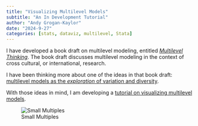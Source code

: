 ```yaml
---
title: "Visualizing Multilevel Models"
subtitle: "An In Development Tutorial"
author: "Andy Grogan-Kaylor"
date: "2024-9-27"
categories: [stats, dataviz, multilevel, Stata]
---
```


I have developed a book draft on multilevel modeling, entitled [*Multilevel Thinking*](https://agrogan1.github.io/multilevel-thinking/). The book draft discusses multilevel modeling in the context of cross cultural, or international, research. 

I have been thinking more about one of the ideas in that book draft: [multilevel models as the *exploration* of variation and diversity](https://agrogan1.github.io/multilevel-thinking/conceptual-framework.html#sec-studyvariation).

With those ideas in mind, I am developing a [tutorial on visualizing multilevel models](https://agrogan1.github.io/multilevel/visualizing-MLM/visualizing-MLM.html). 

![Small Multiples](mysmallmultiples.png)





